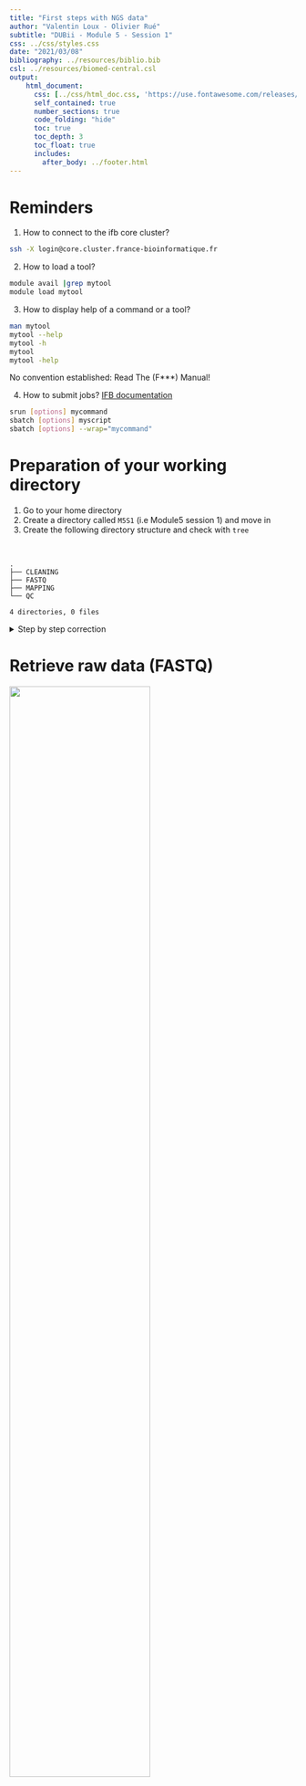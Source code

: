 ```yaml
---
title: "First steps with NGS data"
author: "Valentin Loux - Olivier Rué"
subtitle: "DUBii - Module 5 - Session 1"
css: ../css/styles.css
date: "2021/03/08"
bibliography: ../resources/biblio.bib 
csl: ../resources/biomed-central.csl
output:
    html_document:
      css: [../css/html_doc.css, 'https://use.fontawesome.com/releases/v5.0.9/css/all.css']
      self_contained: true
      number_sections: true
      code_folding: "hide"
      toc: true
      toc_depth: 3
      toc_float: true
      includes:
        after_body: ../footer.html
---
```


# Reminders {-}

1. How to connect to the ifb core cluster?

```bash
ssh -X login@core.cluster.france-bioinformatique.fr
```

2. How to load a tool?

```bash
module avail |grep mytool
module load mytool
```

3. How to display help of a command or a tool?

```bash
man mytool
mytool --help
mytool -h
mytool
mytool -help
```

<div class="alert info">No convention established: Read The (F***) Manual!</div>

4. How to submit jobs? [IFB documentation](https://ifb-elixirfr.gitlab.io/cluster/doc/slurm_user_guide/)

```bash
srun [options] mycommand
sbatch [options] myscript
sbatch [options] --wrap="mycommand"
```


# Preparation of your working directory


1. Go to your home directory
2. Create a directory called `M5S1` (i.e Module5 session 1) and move in
3. Create the following directory structure and check with `tree`

<br/>

    .
    ├── CLEANING
    ├── FASTQ
    ├── MAPPING
    └── QC
    
    4 directories, 0 files


<details>
<summary>Step by step correction</summary>

`mkdir`, `cd` and `tree` are needed.

```bash
mkdir -p ~/M5S1/FASTQ  # -p: no error if existing, make parent directories as needed
mkdir -p ~/M5S1/CLEANING
mkdir -p ~/M5S1/MAPPING
mkdir -p ~/M5S1/QC
cd ~/M5S1
tree ~/M5S1 # list contents of directories in a tree-like format.
```

</details>


# Retrieve raw data (FASTQ)

<a href="https://mra.asm.org/content/8/2/e01052-18"><img src="images/MRA.01052-18.png" style="width:70%"></img></a>

1. Find the run identifier of the the raw data (Illumina) associated with <a href="https://mra.asm.org/content/8/2/e01052-18">this article</a>
2. Download FASTQ files in `FASTQ` directory with <strong class="tool">sra-tools</strong> @sratoolkit
2. Compress them with `gzip`

These files must be present in the `FASTQ` directory

    ls -ltrh ~/M5S1/FASTQ/
    total 236M
    -rw-rw-r-- 1 orue orue 127M  6 mars  12:32 SRR8082143_2.fastq.gz
    -rw-rw-r-- 1 orue orue 109M  6 mars  12:32 SRR8082143_1.fastq.gz


<details>
<summary>Step by step correction</summary>

1. Find the section describing sequencing data

```bash
Data availability
The annotated chromosome has been deposited in NCBI GenBank under the accession number CP031214. Illumina and PacBio reads are available under the accession numbers SRX4909245 and SRX4908799, respectively, in the Sequence Read Archive (SRA).

SRX4909245 is the Illumina experience, SRR8082143 is the run identifier.
```

2. Download with `fasterq-dump` subcommand of `sra-tools`

```bash
module load  sra-tools
fasterq-dump -h
srun --cpus-per-task=6 fasterq-dump --split-files -p SRR8082143 --outdir FASTQ
```

3. Then compress the files with `gzip`:

```bash
cd ~/M5S1/FASTQ
srun gzip *.fastq
```

</details>


## Read a FASTQ file

<div class="alert danger">Never uncompress a FASTQ file unless it is absolutely necessary.</div> 

1. Display the 8 first lines of `SRR8082143_1.fastq.gz`
2. How many reads are present in this file?

<details>
<summary>Step by step correction</summary>

1. `zcat` or `zless` are used to display compressed FASTQ files. `head` displays first lines.

```bash
cd ~/M5S1/FASTQ
zcat SRR8082143_1.fastq.gz | head -n 8
# or
gzip -cd SRR8082143_1.fastq.gz |head -n 8
```

2. Informations about one read are stored in 4 consecutives lines. So to count the number of reads in a FASTQ file, a simple way is to count the number of lines and to divide it by 4.

```bash
cd ~/M5S1/FASTQ
# With bash
echo $(zcat SRR8082143_1.fastq.gz|wc -l)/4|bc
# or
zcat SRR8082143_1.fastq.gz| echo $((`wc -l`/4))
# or
expr $(zcat SRR8082143_1.fastq.gz | wc -l) / 4
# or, with awk
zcat SRR8082143_1.fastq.gz |awk '{s++}END{print s/4}' 
# ...
```

</details>


## Go further

FASTQ files can be directly downloaded with `wget` from the ftp server.

```bash
wget ftp://ftp.sra.ebi.ac.uk/vol1/fastq/SRR808/003/SRR8082143/SRR8082143_1.fastq.gz
wget ftp://ftp.sra.ebi.ac.uk/vol1/fastq/SRR808/003/SRR8082143/SRR8082143_2.fastq.gz
```

<div class="alert comment">This method shows its limits as soon as the number of FASTQs grows up.</div>

A very smart utility is <a href="https://sra-explorer.info/#">SRA-explorer</a>. It gives you several ways to download the files you need.


1. Write in a file called `raw_data_statistics.txt` the name of the FASTQ file and the number of reads in the same line, for all FASTQ files in a directory

```bash
for i in *.fastq.gz ; do echo $i $(zcat $i |echo $((`wc -l`/4))) ; done >> raw_data_statistics.txt
```

2. Which command of <strong class="tool">seqkit</strong> @seqkit tool does the same (better)?

```bash
#module avail |grep seqkit
module load seqkit
srun seqkit stats --threads 1 *.fastq.gz
file                   format  type  num_seqs      sum_len  min_len  avg_len  max_len
SRR8082143_1.fastq.gz  FASTQ   DNA    718,021  169,774,551       35    236.4      251
SRR8082143_2.fastq.gz  FASTQ   DNA    718,021  169,928,313       35    236.7      251

```


3. Check with `expr` if R1 and R2 files have the same number of reads

```bash
expr $(expr $(zcat SRR8082143_1.fastq.gz | wc -l) / 4) = $(expr $(zcat SRR8082143_2.fastq.gz | wc -l) / 4)
```

4. Why this command gives you (often) a wrong answer?

</br>

    echo $(zgrep -cv "^@" SRR8082143_1.fastq.gz)/4|bc

```bash
zgrep  "^@" SRR8082143_1.fastq.gz |grep -v SRR | head
```

# Quality control

1. Launch <strong class="tool">FastQC</strong> @fastqc on the paired-end FastQ files of the sample you previously downloaded and write results in `QC` directory (use 8 threads)
2. Explore the results and interpret the graphics

You have to obtain these files:


    ls -ltrh ~/M5S1/QC
    total 1,9M
    -rw-rw-r-- 1 orue orue 321K  6 mars  13:23 SRR8082143_1_fastqc.zip
    -rw-rw-r-- 1 orue orue 642K  6 mars  13:23 SRR8082143_1_fastqc.html
    -rw-rw-r-- 1 orue orue 333K  6 mars  13:23 SRR8082143_2_fastqc.zip
    -rw-rw-r-- 1 orue orue 642K  6 mars  13:23 SRR8082143_2_fastqc.html



<details>
<summary>Step by step correction</summary>

1. Load fastqc

```bash
cd ~/M5S1 # if you went somewhere else
module load fastqc
```

2. Run fastqc

```bash
srun --cpus-per-task 8 fastqc FASTQ/SRR8082143_1.fastq.gz -o QC/ -t 8
srun --cpus-per-task 8 fastqc FASTQ/SRR8082143_2.fastq.gz -o QC/ -t 8
```

3. Download the reports on your local desktop with `scp`

```bash
# On your local desktop
scp orue@core.cluster.france-bioinformatique.fr:~/M5S1/QC/*.html .
```

4. Open the `HTML` files with `Firefox`, `Chrome`, `Safari`...

```bash
# On your local desktop
firefox *.html &
```

</details>

* [R1 report](html/SRR8082143_1_fastqc.html)
* [R2 report](html/SRR8082143_2_fastqc.html)

## Go further

1. Is the length distribution of reads expected for Illumina raw data? Why

```bash
Some cleaning has be performed. Usually REALLY RAW reads have the same lengths.
```

2. FastQC can be run with R (see <a href="http://www.sthda.com/english/wiki/fastqcr-an-r-package-facilitating-quality-controls-of-sequencing-data-for-large-numbers-of-samples">this tutorial</a>) or with Python (see <a href="https://pypi.org/project/sequana-fastqc/">this package</a>).

# Reads cleaning with fastp

1. Launch <strong class="tool">fastp</strong> @fastp on the paired-end FastQ files of the sample you previously downloaded
  - Detect and Remove the classical Illumina adapters
  - Filter reads with :
      - mean quality >= 30 on a sliding window of 8 from 3' extremity to 5' extremity
      - length of the read >= 100
      - keep only pairs

2. Inspect the results
  - How many reads are remaining ?

</br>

    ls -ltrh ~/M5S1/CLEANING/
    -rw-rw-r-- 1 orue orue 117M  1 mars  16:07 SRR8082143_2.cleaned_filtered.fastq.gz
    -rw-rw-r-- 1 orue orue 107M  1 mars  16:07 SRR8082143_1.cleaned_filtered.fastq.gz
    -rw-rw-r-- 1 orue orue 531K  1 mars  16:07 fastp.html

<details>
<summary>Step by step correction</summary>

1. Load fastp, write and submit the appropriate command

```bash
cd ~/M5S1
module load fastp

fastp --version
fastp 0.20.0

fastp --help
```

```bash
srun --cpus-per-task 8 fastp --in1 FASTQ/SRR8082143_1.fastq.gz --in2 FASTQ/SRR8082143_2.fastq.gz --out1 CLEANING/SRR8082143_1.cleaned_filtered.fastq.gz --out2 CLEANING/SRR8082143_2.cleaned_filtered.fastq.gz --html CLEANING/fastp.html --thread 8 --cut_mean_quality 30 --cut_window_size 8 --length_required 100 --cut_tail --json CLEANING/fastp.json
```

2. How many reads are remaining?

```bash
seqkit stats CLEANING/*.fastq.gz
file                                    format  type  num_seqs      sum_len  min_len  avg_len  max_len
SRR8082143_1.cleaned_filtered.fastq.gz  FASTQ   DNA    677,649  159,276,371      100      235      251
SRR8082143_2.cleaned_filtered.fastq.gz  FASTQ   DNA    677,649  150,859,154      100    222.6      251

677,649 out of 718,021 reads are remaining (~94%)
```

</details>

* [fastp report](html/fastp.html)

## Go further

1. How to avoid to write `fastp.json`?

<div class="alert comment">Useless files can be written in `/dev/null`. It can be compared to a black hole in space.</div>

```bash
srun --cpus-per-task 8 fastp --in1 FASTQ/SRR8082143_1.fastq.gz --in2 FASTQ/SRR8082143_2.fastq.gz --out1 CLEANING/SRR8082143_1.cleaned_filtered.fastq.gz --out2 CLEANING/SRR8082143_2.cleaned_filtered.fastq.gz --html CLEANING/fastp.html --thread 8 --cut_mean_quality 30 --cut_window_size 8 --length_required 100 --cut_tail --json /dev/null
```

2. How to redirect the informations given by `fastp` in a file called `fastp.log`?

```bash
srun --cpus-per-task 8 fastp --in1 FASTQ/SRR8082143_1.fastq.gz --in2 FASTQ/SRR8082143_2.fastq.gz --out1 CLEANING/SRR8082143_1.cleaned_filtered.fastq.gz --out2 CLEANING/SRR8082143_2.cleaned_filtered.fastq.gz --html CLEANING/fastp.html --thread 8 --cut_mean_quality 30 --cut_window_size 8 --length_required 100 --cut_tail  &> CLEANING/fastp.log
```


# Mapping with bwa

1. Copy the file `/shared/projects/dubii2021/trainers/module5/seance1/CP031214.1.fasta` in the directory `~/M5S1/MAPPING/`
2. Index it with <strong class="tool">bwa</strong> @bwa.
3. Map the reads to this reference with default parameters and write alignments in a file called SRR8082143_on_CP031214.1.sam
4. Convert the `SAM` file into a `BAM` file with <strong class="tool">samtools</strong> @samtools
5. Sort the `BAM` file with `samtools sort`
6. Index the sorted `BAM` file with `samtools index`
7. Remove unnecessary files

    ls -ltrh ~/M5S1/MAPPING/
    total 249M
    -rw-rw-r-- 1 orue orue 249M  6 mars  13:01 SRR8082143.bam


<details>
<summary>Step by step correction</summary>

1. Copy the file with `cp`
```bash
cd ~/M5S1/MAPPING
cp /shared/projects/dubii2021/trainers/module5/seance1/CP031214.1.fasta .
```

2. Load bwa and Index FASTA file with `bwa index`

```bash
module load bwa
bwa
# Version: 0.7.17-r1188
bwa index
```

```bash
srun bwa index CP031214.1.fasta
```

3. Map reads with `bwa mem`

```bash
bwa mem
srun --cpus-per-task=32 bwa mem CP031214.1.fasta ../CLEANING/SRR8082143_1.cleaned_filtered.fastq.gz ../CLEANING/SRR8082143_2.cleaned_filtered.fastq.gz -t 32 > SRR8082143_on_CP031214.1.sam
```

4. Load `samtools` and convert `SAM` file to `BAM` file with `samtools view`

```bash
module load samtools
samtools --version
# samtools 1.10
```

```bash
srun --cpus-per-task=8 samtools view --threads 8 SRR8082143_on_CP031214.1.sam -b > SRR8082143_on_CP031214.1.bam
```


5. Sort the `BAM` file with `samtools sort`

```bash
srun samtools sort SRR8082143_on_CP031214.1.bam -o SRR8082143_on_CP031214.1.sort.bam
```

6. Index the `BAM` file with `samtools index` 

```bash
srun samtools index SRR8082143_on_CP031214.1.sort.bam
```

7. Remove useless files with `rm`

```bash
du -hcs SRR8082143_on_CP031214.1.bam SRR8082143_on_CP031214.1.sam
226M	SRR8082143_on_CP031214.1.bam
732M	SRR8082143_on_CP031214.1.sam
958M	total

rm -f SRR8082143_on_CP031214.1.bam SRR8082143_on_CP031214.1.sam # -f: never prompt, be sure of what you do!
```

</details>

## Mapping statistics

1. Run `samtools idxstats` and `samtools flagstat` on your `BAM` file and write stdout to `.idxstats` and `.flagstat` files

```bash
cd ~/M5S1/MAPPING
srun samtools idxstats SRR8082143_on_CP031214.1.sort.bam > SRR8082143_on_CP031214.1.sort.bam.idxstats
srun samtools flagstat SRR8082143_on_CP031214.1.sort.bam > SRR8082143_on_CP031214.1.sort.bam.flagstat
```


## Go further

1. Can you write a command to map, convert to BAM and sort in only one command to avoid temporary files?

```bash
srun --cpus-per-task=34 bwa mem CP031214.1.fasta ../CLEANING/SRR8082143_1.cleaned_filtered.fastq.gz ../CLEANING/SRR8082143_2.cleaned_filtered.fastq.gz -t 32 | srun samtools view -b - | srun samtools sort - > SRR8082143.bam
```

<div class="alert note">Each command must be prefixed with `srun` and the number `--cpus-per-task` is the sum of all cpus used by each command</div>

2. What is the size of the `FASTA` file?

```bash
cd ~/M5S1/MAPPING
seqkit stats CP031214.1.fasta
file                      format  type  num_seqs    sum_len    min_len    avg_len    max_len
MAPPING/CP031214.1.fasta  FASTA   DNA          1  4,599,824  4,599,824  4,599,824  4,599,824
```

3. How to count the number of sequences in the `FASTA` file?

```bash
grep -c '>' CP031214.1.fasta
```



# Synthesis of all steps done with MultiQC

1. Run <strong class="tool">MultiQC</strong> @multiqc to obtain a report all tools run in your directory.
2. Visualize the `HTML` report on your local desktop

<details>
<summary>Step by step correction</summary>

1. Run multiqc

```bash
cd ~/M5S1
module load multiqc
srun multiqc -d . -o .
```

2. Download multiqc report and open with your web browser

```bash
scp orue@core.cluster.france-bioinformatique.fr:~/M5S1/multiqc_report.html .
firefox multiqc_report.html &
```
</details>

* [multiqc_report](html/multiqc_report.html)

# Visualization



# Summary


    tree
    .
    ├── CLEANING
    │   ├── fastp.html
    │   ├── fastp.json
    │   ├── SRR8082143_1.cleaned_filtered.fastq.gz
    │   └── SRR8082143_2.cleaned_filtered.fastq.gz
    ├── FASTQ
    │   ├── SRR8082143_1.fastq.gz
    │   └── SRR8082143_2.fastq.gz
    ├── MAPPING
    │   ├── CP031214.1.fasta
    │   ├── CP031214.1.fasta.amb
    │   ├── CP031214.1.fasta.ann
    │   ├── CP031214.1.fasta.bwt
    │   ├── CP031214.1.fasta.pac
    │   ├── CP031214.1.fasta.sa
    │   ├── SRR8082143_on_CP031214.1.bam
    │   ├── SRR8082143_on_CP031214.1.sam
    │   ├── SRR8082143_on_CP031214.1.sort.bam
    │   ├── SRR8082143_on_CP031214.1.sort.bam.bai
    │   ├── SRR8082143_on_CP031214.1.sort.bam.flagstat
    │   └── SRR8082143_on_CP031214.1.sort.bam.idxstats
    ├── multiqc_report.html
    └── QC
        ├── SRR8082143_1_fastqc.html
        ├── SRR8082143_1_fastqc.zip
        ├── SRR8082143_2_fastqc.html
        └── SRR8082143_2_fastqc.zip
    
    4 directories, 23 files

# References
